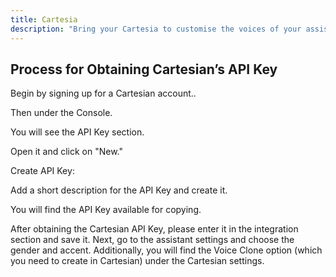 ```yaml
---
title: Cartesia
description: "Bring your Cartesia to customise the voices of your assistants."
---
```


## Process for Obtaining Cartesian’s API Key

Begin by signing up for a Cartesian account..

Then under the Console.

You will see the API Key section.

Open it and click on "New."

Create API Key:

Add a short description for the API Key and create it.

You will find the API Key available for copying.

After obtaining the Cartesian API Key, please enter it in the integration section and save it. Next, go to the assistant settings and choose the gender and accent. Additionally, you will find the Voice Clone option (which you need to create in Cartesian) under the Cartesian settings.
